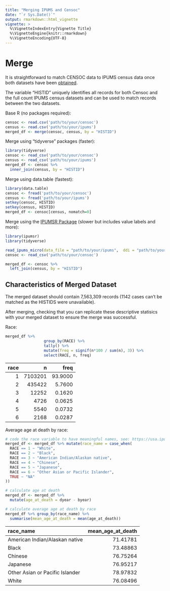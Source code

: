 ```yaml
---
title: "Merging IPUMS and Censoc"
date: "`r Sys.Date()`"
output: rmarkdown::html_vignette
vignette: >
  %\VignetteIndexEntry{Vignette Title}
  %\VignetteEngine{knitr::rmarkdown}
  %\VignetteEncoding{UTF-8}
---
```


# Merge

It is straightforward to match CENSOC data to IPUMS census data once both datasets have been [obtained](https://censoc.demog.berkeley.edu/articles/ipums_document.html).  

The variable "HISTID" uniquely identifies all records for both Censoc and the full count IPUMS census datasets and can be used to match records between the two datasets. 

Base R (no packages required):

```r
censoc <- read.csv('path/to/your/censoc')
census <- read.csv('path/to/your/ipums')
merged_df <- merge(censoc, census, by = "HISTID")
```


Merge using "tidyverse" packages (faster): 

```r
library(tidyverse)
censoc <- read_csv('path/to/your/censoc')
census <- read_csv('path/to/your/ipums')
merged_df <- censoc %>%
  inner_join(census, by = "HISTID")
```

Merge using data.table (fastest): 

```r
library(data.table)
censoc <- fread('path/to/your/censoc')
census <- fread('path/to/your/ipums')
setkey(censoc, HISTID)
setkey(census, HISTID)
merged_df <- censoc[census, nomatch=0]
```

Merge using the [IPUMSR Package](https://cran.r-project.org/web/packages/ipumsr/vignettes/ipums.html) (slower but includes value labels and more): 

```r
library(ipumsr)
library(tidyverse)

read_ipums_micro(data_file = "path/to/your/ipums",  ddi = "path/to/your/ipums/ddi")
censoc <- read_csv('path/to/your/censoc')

merged_df <- censoc %>%
  left_join(census, by = "HISTID")
```


## Characteristics of Merged Dataset

The merged dataset should contain 7,563,309 records (1142 cases can't be matched as the HISTIDS were unavailable).

After merging, checking that you can replicate these descriptive statisics with your merged dataset to ensure the merge was successful.

Race: 

```r
merged_df %>%
                 group_by(RACE) %>%
                 tally() %>%
                 mutate(freq = signif(n*100 / sum(n), 3)) %>%
                 select(RACE, n, freq)
```


| race|       n|    freq
|----:|-------:|-------:|
|    1| 7103201| 93.9000|
|    2|  435422|  5.7600|
|    3|   12252|  0.1620|
|    4|    4726|  0.0625|
|    5|    5540|  0.0732|
|    6|    2168|  0.0287|

Average age at death by race: 

```r
# code the race variable to have meaningful names, see: https://usa.ipums.org/usa-action/variables/RACE#codes_section
merged_df <- merged_df %>% mutate(race_name = case_when(
  RACE == 1 ~ "White",
  RACE == 2 ~ "Black",
  RACE == 3 ~ "American Indian/Alaskan native",
  RACE == 4 ~ "Chinese",
  RACE == 5 ~ "Japanese",
  RACE == 6 ~ "Other Asian or Pacific Islander",
  TRUE ~ "NA"
))

# calculate age at death
merged_df <- merged_df %>%
  mutate(age_at_death = dyear - byear)

# calculate average age at death by race
merged_df %>% group_by(race_name) %>% 
  summarise(mean_age_at_death = mean(age_at_death))
```

|race_name                       | mean_age_at_death|
|:-------------------------------|-----------------:|
|American Indian/Alaskan native  |          71.41781|
|Black                           |          73.48863|
|Chinese                         |          76.75264|
|Japanese                        |          76.95217|
|Other Asian or Pacific Islander |          78.97832|
|White                           |          76.08496|

